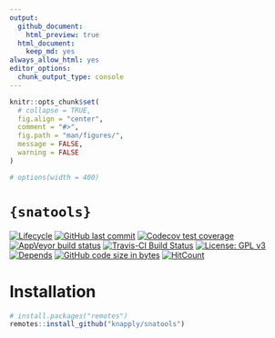 ```yaml
---
output:
  github_document:
    html_preview: true
  html_document:
    keep_md: yes
always_allow_html: yes
editor_options: 
  chunk_output_type: console
---
```


<!-- README.Rmd generates README.md. -->

```r
knitr::opts_chunk$set(
  # collapse = TRUE,
  fig.align = "center",
  comment = "#>",
  fig.path = "man/figures/",
  message = FALSE,
  warning = FALSE
)

# options(width = 400)
```


# `{snatools}`

<!-- badges: start -->
[![Lifecycle](https://img.shields.io/badge/lifecycle-experimental-orange.svg)](https://www.tidyverse.org/lifecycle/#experimental)
[![GitHub last commit](https://img.shields.io/github/last-commit/knapply/snatools.svg)](https://github.com/knapply/snatools/commits/master)
[![Codecov test coverage](https://codecov.io/gh/knapply/snatools/branch/master/graph/badge.svg)](https://codecov.io/gh/knapply/snatools?branch=master)
[![AppVeyor build status](https://ci.appveyor.com/api/projects/status/github/knapply/snatools?branch=master&svg=true)](https://ci.appveyor.com/project/knapply/snatools)
[![Travis-CI Build Status](https://travis-ci.org/knapply/snatools.svg?branch=master)](https://travis-ci.org/knapply/snatools)
[![License: GPL v3](https://img.shields.io/badge/License-GPLv3-blue.svg)](https://www.gnu.org/licenses/gpl-3.0)
[![Depends](https://img.shields.io/badge/Depends-GNU_R>=3.5-blue.svg)](https://www.r-project.org/)
[![GitHub code size in bytes](https://img.shields.io/github/languages/code-size/knapply/snatools.svg)](https://github.com/knapply/snatools)
[![HitCount](http://hits.dwyl.io/knapply/snatools.svg)](http://hits.dwyl.io/knapply/snatools)
<!-- badges: end -->



# Installation

```r
# install.packages("remotes")
remotes::install_github("knapply/snatools")
```
